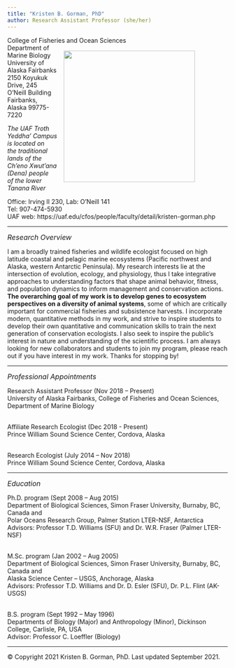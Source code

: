```yaml
---
title: "Kristen B. Gorman, PhD"
author: Research Assistant Professor (she/her)
---
```


<p>College of Fisheries and Ocean Sciences<img style="float: right; margin: 15px 75px 15px 15px;" src="/Users/KBGorman/Documents/2021 KGorman website/gormankb.github.io/index_files/figure-html/KGorman_2019.jpg" width="300" />
<br>Department of Marine Biology
<br>University of Alaska Fairbanks
<br>2150 Koyukuk Drive, 245 O’Neill Building
<br>Fairbanks, Alaska 99775-7220
<P>*The UAF Troth Yeddha' Campus is located on*
<br>*the traditional lands of the Ch'eno Xwut'ana (Dena) people*
<br>*of the lower Tanana River*

<P>Office: Irving II 230, Lab: O'Neill 141
<br>Tel: 907-474-5930
<br>UAF web: https://uaf.edu/cfos/people/faculty/detail/kristen-gorman.php

<HR>
<font size="3">*Research Overview*</font>
<p>I am a broadly trained fisheries and wildlife ecologist focused on high latitude coastal and pelagic marine ecosystems (Pacific northwest and Alaska, western Antarctic Peninsula). My research interests lie at the intersection of evolution, ecology, and physiology, thus I take integrative approaches to understanding factors that shape animal behavior, fitness, and population dynamics to inform management and conservation actions. **The overarching goal of my work is to develop genes to ecosystem perspectives on a diversity of animal systems**, some of which are critically important for commercial fisheries and subsistence harvests. I incorporate modern, quantitative methods in my work, and strive to inspire students to develop their own quantitative and communication skills to train the next generation of conservation ecologists. I also seek to inspire the public's interest in nature and understanding of the scientific process. I am always looking for new collaborators and students to join my program, please reach out if you have interest in my work. Thanks for stopping by!

<HR>
<font size="3">*Professional Appointments*</font>
<p>Research Assistant Professor (Nov 2018 – Present)
<br>University of Alaska Fairbanks, College of Fisheries and Ocean Sciences, Department of Marine Biology

<br>Affiliate Research Ecologist (Dec 2018 - Present)
<br>Prince William Sound Science Center, Cordova, Alaska

<br>Research Ecologist (July 2014 – Nov 2018)
<br>Prince William Sound Science Center, Cordova, Alaska

<HR>
<font size="3">*Education*</font>
<p>Ph.D. program (Sept 2008 – Aug 2015)
<br>Department of Biological Sciences, Simon Fraser University, Burnaby, BC, Canada and
<br>Polar Oceans Research Group, Palmer Station LTER-NSF, Antarctica
<br>Advisors: Professor T.D. Williams (SFU) and Dr. W.R. Fraser (Palmer LTER-NSF)

<br>M.Sc. program (Jan 2002 – Aug 2005)
<br>Department of Biological Sciences, Simon Fraser University, Burnaby, BC, Canada and
<br>Alaska Science Center – USGS, Anchorage, Alaska
<br>Advisors: Professor T.D. Williams and Dr. D. Esler (SFU), Dr. P.L. Flint (AK-USGS)

<br>B.S. program  (Sept 1992 – May 1996)
<br>Departments of Biology (Major) and Anthropology (Minor), Dickinson College, Carlisle, PA, USA
<br>Advisor: Professor C. Loeffler (Biology)

<HR>
<p>© Copyright 2021 Kristen B. Gorman, PhD. Last updated September 2021.